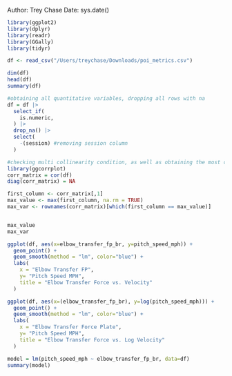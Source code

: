 Author: Trey Chase
Date: sys.date()


```r
library(ggplot2)
library(dplyr)
library(readr)
library(GGally)
library(tidyr)
```


```r
df <- read_csv("/Users/treychase/Downloads/poi_metrics.csv")
```
```r
dim(df)
head(df)
summary(df)
```

```r
#obtaining all quantitative variables, dropping all rows with na
df = df |>
  select_if(
    is.numeric, 
  ) |>
  drop_na() |>
  select(
    -(session) #removing session column
  )
```


```r
#checking multi collinearity condition, as well as obtaining the most correlated value with pitch speed
library(ggcorrplot)
corr_matrix = cor(df)
diag(corr_matrix) = NA

first_column <- corr_matrix[,1]
max_value <- max(first_column, na.rm = TRUE)
max_var <- rownames(corr_matrix)[which(first_column == max_value)]


max_value
max_var
```


```r
ggplot(df, aes(x=elbow_transfer_fp_br, y=pitch_speed_mph)) + 
  geom_point() +
  geom_smooth(method = "lm", color="blue") +
  labs(
    x = "Elbow Transfer FP",
    y= "Pitch Speed MPH",
    title = "Elbow Transfer Force vs. Velocity"
  )
```

```r
ggplot(df, aes(x=(elbow_transfer_fp_br), y=log(pitch_speed_mph))) + 
  geom_point() +
  geom_smooth(method = "lm", color="blue") +
  labs(
    x = "Elbow Transfer Force Plate",
    y= "Pitch Speed MPH",
    title = "Elbow Transfer Force vs. Log Velocity"
  )
```






```r
model = lm(pitch_speed_mph ~ elbow_transfer_fp_br, data=df)
summary(model)
```



